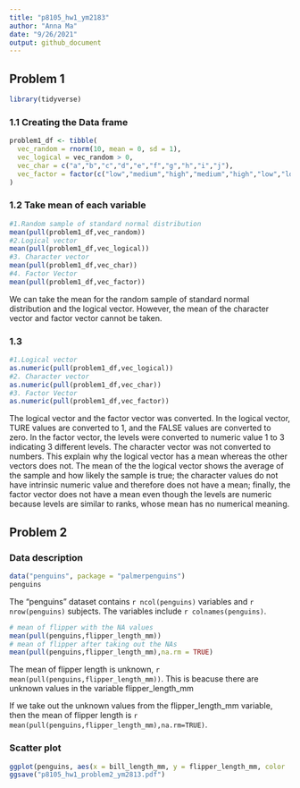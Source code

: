 ```yaml
---
title: "p8105_hw1_ym2183"
author: "Anna Ma"
date: "9/26/2021"
output: github_document
---
```


## Problem 1

```r
library(tidyverse)
```


### 1.1 Creating the Data frame
```r
problem1_df <- tibble(
  vec_random = rnorm(10, mean = 0, sd = 1),
  vec_logical = vec_random > 0, 
  vec_char = c("a","b","c","d","e","f","g","h","i","j"),
  vec_factor = factor(c("low","medium","high","medium","high","low","low","medium","high","high"))
)
```

### 1.2 Take mean of each variable
```r
#1.Random sample of standard normal distribution 
mean(pull(problem1_df,vec_random))
#2.Logical vector
mean(pull(problem1_df,vec_logical))
#3. Character vector
mean(pull(problem1_df,vec_char))
#4. Factor Vector 
mean(pull(problem1_df,vec_factor))
```
We can take the mean for the random sample of standard normal distribution and the logical vector. However, the mean of the character vector and factor vector cannot be taken. 

### 1.3
```r
#1.Logical vector
as.numeric(pull(problem1_df,vec_logical))
#2. Character vector
as.numeric(pull(problem1_df,vec_char))
#3. Factor Vector 
as.numeric(pull(problem1_df,vec_factor))
```
The logical vector and the factor vector was converted. In the logical vector, TURE values are converted to 1, and the FALSE values are converted to zero. In the factor vector, the levels were converted to numeric value 1 to 3 indicating 3 different levels. The character vector was not converted to numbers. This explain why the logical vector has a mean whereas the other vectors does not. The mean of the the logical vector shows the average of the sample and how likely the sample is true; the character values do not have intrinsic numeric value and therefore does not have a mean; finally, the factor vector does not have a mean even though the levels are numeric because levels are similar to ranks, whose mean has no numerical meaning. 


## Problem 2
### Data description 
```r
data("penguins", package = "palmerpenguins")
penguins
```
The "penguins" dataset contains `r ncol(penguins)` variables and `r nrow(penguins)` subjects. The variables include `r colnames(penguins)`.

```r
# mean of flipper with the NA values
mean(pull(penguins,flipper_length_mm))     
# mean of flipper after taking out the NAs
mean(pull(penguins,flipper_length_mm),na.rm = TRUE)
```
The mean of flipper length is unknown, `r mean(pull(penguins,flipper_length_mm))`. This is beacuse there are unknown values in the variable flipper_length_mm

If we take out the unknown values from the flipper_length_mm variable, then the mean of flipper length is `r mean(pull(penguins,flipper_length_mm),na.rm=TRUE)`.

### Scatter plot
```r
ggplot(penguins, aes(x = bill_length_mm, y = flipper_length_mm, color  = (species))) + geom_point()
ggsave("p8105_hw1_problem2_ym2813.pdf")
```





